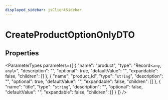 ```yaml
---
displayed_sidebar: jsClientSidebar
---
```



# CreateProductOptionOnlyDTO

## Properties

<ParameterTypes parameters={[
  {
    "name": "product",
    "type": "Record<`any`, `any`\\>",
    "description": "",
    "optional": true,
    "defaultValue": "",
    "expandable": false,
    "children": []
  },
  {
    "name": "product_id",
    "type": "`string`",
    "description": "",
    "optional": true,
    "defaultValue": "",
    "expandable": false,
    "children": []
  },
  {
    "name": "title",
    "type": "`string`",
    "description": "",
    "optional": false,
    "defaultValue": "",
    "expandable": false,
    "children": []
  }
]} />
